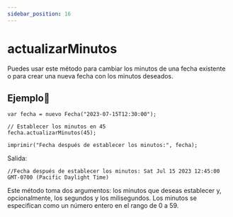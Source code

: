 ```yaml
---
sidebar_position: 16
---
```



# actualizarMinutos
Puedes usar este método para cambiar los minutos de una fecha existente o para crear una nueva fecha con los minutos deseados.

## Ejemplo📝

```dummy
var fecha = nuevo Fecha("2023-07-15T12:30:00");

// Establecer los minutos en 45
fecha.actualizarMinutos(45);

imprimir("Fecha después de establecer los minutos:", fecha);
```
Salida:

```dummy
//Fecha después de establecer los minutos: Sat Jul 15 2023 12:45:00 GMT-0700 (Pacific Daylight Time)
```
Este método toma dos argumentos: los minutos que deseas establecer y, opcionalmente, los segundos y los milisegundos. Los minutos se especifican como un número entero en el rango de 0 a 59.